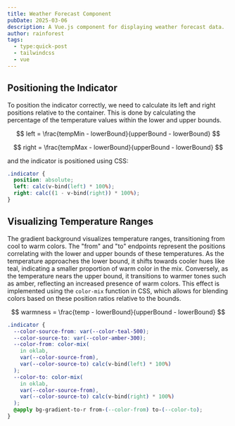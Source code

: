 ```yaml
---
title: Weather Forecast Component
pubDate: 2025-03-06
description: A Vue.js component for displaying weather forecast data.
author: rainforest
tags:
  - type:quick-post
  - tailwindcss
  - vue
---
```



<WeatherForecast client:load />

## Positioning the Indicator

To position the indicator correctly, we need to calculate its left and right positions relative to the container.
This is done by calculating the percentage of the temperature values within the lower and upper bounds.

$$
left = \frac{tempMin - lowerBound}{upperBound - lowerBound}
$$

$$
right = \frac{tempMax - lowerBound}{upperBound - lowerBound}
$$

and the indicator is positioned using CSS:

```css
.indicator {
  position: absolute;
  left: calc(v-bind(left) * 100%);
  right: calc((1 - v-bind(right)) * 100%);
}
```

## Visualizing Temperature Ranges

The gradient background visualizes temperature ranges, transitioning from cool to warm colors.
The "from" and "to" endpoints represent the positions correlating with the lower and upper bounds of
these temperatures. As the temperature approaches the lower bound, it shifts towards cooler hues like teal,
indicating a smaller proportion of warm color in the mix. Conversely, as the temperature nears the upper bound,
it transitions to warmer tones such as amber, reflecting an increased presence of warm colors.
This effect is implemented using the `color-mix` function in CSS, which allows for blending colors
based on these position ratios relative to the bounds.

$$
warmness = \frac{temp - lowerBound}{upperBound - lowerBound}
$$

```css
.indicator {
  --color-source-from: var(--color-teal-500);
  --color-source-to: var(--color-amber-300);
  --color-from: color-mix(
    in oklab,
    var(--color-source-from),
    var(--color-source-to) calc(v-bind(left) * 100%)
  );
  --color-to: color-mix(
    in oklab,
    var(--color-source-from),
    var(--color-source-to) calc(v-bind(right) * 100%)
  );
  @apply bg-gradient-to-r from-(--color-from) to-(--color-to);
}
```
